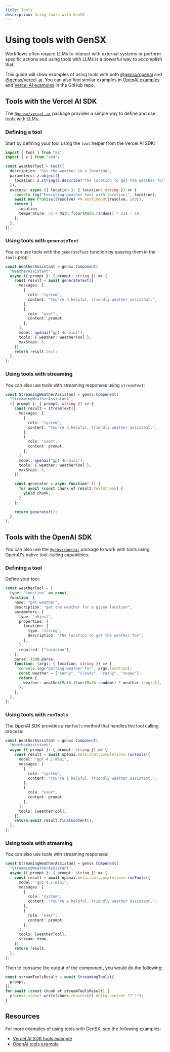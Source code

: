 ```yaml
---
title: Tools
description: Using tools with GenSX
---
```


# Using tools with GenSX

Workflows often require LLMs to interact with external systems or perform specific actions and using tools with LLMs is a powerful way to accomplish that.

This guide will show examples of using tools with both [@gensx/openai](../component-reference/openai.mdx) and [@gensx/vercel-ai](../component-reference/vercel-ai.mdx). You can also find similar examples in [OpenAI examples](https://github.com/gensx-inc/gensx/tree/main/examples/openai-examples) and [Vercel AI examples](https://github.com/gensx-inc/gensx/tree/main/examples/vercel-ai) in the GitHub repo.

## Tools with the Vercel AI SDK

The [`@gensx/vercel-ai`](../component-reference/vercel-ai.mdx) package provides a simple way to define and use tools with LLMs.

### Defining a tool

Start by defining your tool using the `tool` helper from the Vercel AI SDK:

```ts
import { tool } from "ai";
import { z } from "zod";

const weatherTool = tool({
  description: "Get the weather in a location",
  parameters: z.object({
    location: z.string().describe("The location to get the weather for"),
  }),
  execute: async ({ location }: { location: string }) => {
    console.log("Executing weather tool with location:", location);
    await new Promise((resolve) => setTimeout(resolve, 100));
    return {
      location,
      temperature: 72 + Math.floor(Math.random() * 21) - 10,
    };
  },
});
```

### Using tools with `generateText`

You can use tools with the `generateText` function by passing them in the `tools` prop:

```ts
const WeatherAssistant = gensx.Component(
  "WeatherAssistant",
  async ({ prompt }: { prompt: string }) => {
    const result = await generateText({
      messages: [
        {
          role: "system",
          content: "You're a helpful, friendly weather assistant.",
        },
        {
          role: "user",
          content: prompt,
        },
      ],
      model: openai("gpt-4o-mini"),
      tools: { weather: weatherTool },
      maxSteps: 5,
    });
    return result.text;
  },
);
```

### Using tools with streaming

You can also use tools with streaming responses using `streamText`:

```ts
const StreamingWeatherAssistant = gensx.Component(
  "StreamingWeatherAssistant",
  ({ prompt }: { prompt: string }) => {
    const result = streamText({
      messages: [
        {
          role: "system",
          content: "You're a helpful, friendly weather assistant.",
        },
        {
          role: "user",
          content: prompt,
        },
      ],
      model: openai("gpt-4o-mini"),
      tools: { weather: weatherTool },
      maxSteps: 5,
    });

    const generator = async function* () {
      for await (const chunk of result.textStream) {
        yield chunk;
      }
    };

    return generator();
  },
);
```

## Tools with the OpenAI SDK

You can also use the [`@gensx/openai`](../component-reference/openai.mdx) package to work with tools using OpenAI's native tool-calling capabilities.

### Defining a tool

Define your tool:

```ts
const weatherTool = {
  type: "function" as const,
  function: {
    name: "get_weather",
    description: "get the weather for a given location",
    parameters: {
      type: "object",
      properties: {
        location: {
          type: "string",
          description: "The location to get the weather for",
        },
      },
      required: ["location"],
    },
    parse: JSON.parse,
    function: (args: { location: string }) => {
      console.log("getting weather for", args.location);
      const weather = ["sunny", "cloudy", "rainy", "snowy"];
      return {
        weather: weather[Math.floor(Math.random() * weather.length)],
      };
    },
  },
};
```

### Using tools with `runTools`

The OpenAI SDK provides a `runTools` method that handles the tool calling process:

```ts
const WeatherAssistant = gensx.Component(
  "WeatherAssistant",
  async ({ prompt }: { prompt: string }) => {
    const result = await openai.beta.chat.completions.runTools({
      model: "gpt-4.1-mini",
      messages: [
        {
          role: "system",
          content: "You're a helpful, friendly weather assistant.",
        },
        {
          role: "user",
          content: prompt,
        },
      ],
      tools: [weatherTool],
    });
    return await result.finalContent();
  },
);
```

### Using tools with streaming

You can also use tools with streaming responses:

```ts
const StreamingWeatherAssistant = gensx.Component(
  "StreamingWeatherAssistant",
  async ({ prompt }: { prompt: string }) => {
    const result = await openai.beta.chat.completions.runTools({
      model: "gpt-4.1-mini",
      messages: [
        {
          role: "system",
          content: "You're a helpful, friendly weather assistant.",
        },
        {
          role: "user",
          content: prompt,
        },
      ],
      tools: [weatherTool],
      stream: true,
    });
    return result;
  },
);
```

Then to consume the output of the component, you would do the following:

```ts
const streamToolsResult = await StreamingTools({
  prompt,
});
for await (const chunk of streamToolsResult) {
  process.stdout.write(chunk.choices[0].delta.content ?? "");
}
```

## Resources

For more examples of using tools with GenSX, see the following examples:

- [Vercel AI SDK tools example](https://github.com/gensx-inc/gensx/blob/main/examples/vercel-ai)
- [OpenAI tools example](https://github.com/gensx-inc/gensx/blob/main/examples/openai-examples)

